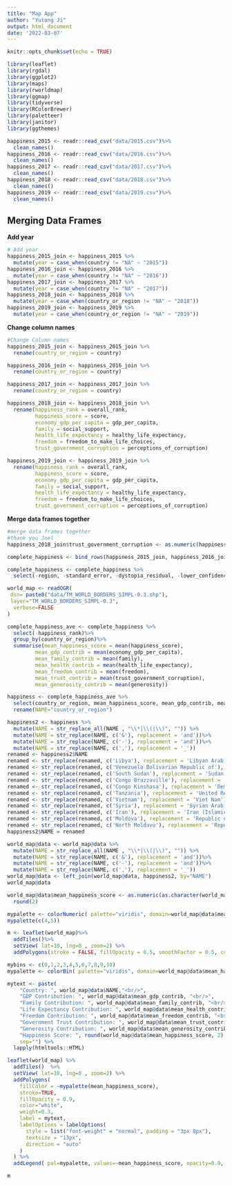 ```yaml
---
title: "Map App"
author: "Yutong Ji" 
output: html_document
date: '2022-03-07'
---
```


```r
knitr::opts_chunk$set(echo = TRUE)
```

```r
library(leaflet)
library(rgdal)
library(ggplot2)
library(maps)
library(rworldmap)
library(ggmap)
library(tidyverse)
library(RColorBrewer)
library(paletteer)
library(janitor)
library(ggthemes)
```

```r
happiness_2015 <- readr::read_csv("data/2015.csv")%>% 
  clean_names()
happiness_2016 <- readr::read_csv("data/2016.csv")%>% 
  clean_names()
happiness_2017 <- readr::read_csv("data/2017.csv")%>% 
  clean_names()
happiness_2018 <- readr::read_csv("data/2018.csv")%>% 
  clean_names()
happiness_2019 <- readr::read_csv("data/2019.csv")%>% 
  clean_names()
```
## Merging Data Frames
**Add year**
```r
# Add year
happiness_2015_join <- happiness_2015 %>% 
  mutate(year = case_when(country != "NA" ~ "2015"))
happiness_2016_join <- happiness_2016 %>% 
  mutate(year = case_when(country != "NA" ~ "2016"))
happiness_2017_join <- happiness_2017 %>% 
  mutate(year = case_when(country != "NA" ~ "2017"))
happiness_2018_join <- happiness_2018 %>% 
  mutate(year = case_when(country_or_region != "NA" ~ "2018"))
happiness_2019_join <- happiness_2019 %>% 
  mutate(year = case_when(country_or_region != "NA" ~ "2019"))
```

**Change column names**
```r
#Change Column names
happiness_2015_join <- happiness_2015_join %>% 
  rename(country_or_region = country)

happiness_2016_join <- happiness_2016_join %>% 
  rename(country_or_region = country)

happiness_2017_join <- happiness_2017_join %>% 
  rename(country_or_region = country)

happiness_2018_join <- happiness_2018_join %>% 
  rename(happiness_rank = overall_rank,
         happiness_score = score,
         economy_gdp_per_capita = gdp_per_capita,
         family = social_support,
         health_life_expectancy = healthy_life_expectancy,
         freedom = freedom_to_make_life_choices,
         trust_government_corruption = perceptions_of_corruption)

happiness_2019_join <- happiness_2019_join %>% 
  rename(happiness_rank = overall_rank,
         happiness_score = score,
         economy_gdp_per_capita = gdp_per_capita,
         family = social_support,
         health_life_expectancy = healthy_life_expectancy,
         freedom = freedom_to_make_life_choices,
         trust_government_corruption = perceptions_of_corruption)
```

**Merge data frames together**
```r
#merge data frames together
#thank you Joel
happiness_2018_join$trust_government_corruption <- as.numeric(happiness_2018_join$trust_government_corruption)

complete_happiness <- bind_rows(happiness_2015_join, happiness_2016_join, happiness_2017_join, happiness_2018_join, happiness_2019_join) #bind the data frames

complete_happiness <- complete_happiness %>% 
  select(-region, -standard_error, -dystopia_residual, -lower_confidence_interval, -upper_confidence_interval, -whisker_high, -whisker_low) #remove unwanted columns
```

```r
world_map <- readOGR( 
 dsn= paste0("data/TM_WORLD_BORDERS_SIMPL-0.3.shp"),
 layer="TM_WORLD_BORDERS_SIMPL-0.3",
  verbose=FALSE
)
```

```r
complete_happiness_ave <- complete_happiness %>%
  select(-happiness_rank)%>%
  group_by(country_or_region)%>%
  summarise(mean_happiness_score = mean(happiness_score), 
         mean_gdp_contrib = mean(economy_gdp_per_capita), 
         mean_family_contrib = mean(family), 
         mean_health_contrib = mean(health_life_expectancy), 
         mean_freedom_contrib = mean(freedom), 
         mean_trust_contrib = mean(trust_government_corruption), 
         mean_generosity_contrib = mean(generosity))

```

```r
happiness <- complete_happiness_ave %>%
  select(country_or_region, mean_happiness_score, mean_gdp_contrib, mean_family_contrib, mean_health_contrib, mean_freedom_contrib, mean_trust_contrib, mean_generosity_contrib)%>%
  rename(NAME="country_or_region")
```

```r
happiness2 <- happiness %>%
  mutate(NAME = str_replace_all(NAME , "\\*|\\(|\\)", "")) %>% 
  mutate(NAME = str_replace(NAME, c('&'), replacement = 'and'))%>%
  mutate(NAME = str_replace(NAME, c('-'), replacement = 'and'))%>%
  mutate(NAME = str_replace(NAME, c(','), replacement = '_'))
renamed <- happiness2$NAME
renamed <- str_replace(renamed, c('Libya'), replacement = 'Libyan Arab Jamahiriya')
renamed <- str_replace(renamed, c('Venezuela Bolivarian Republic of'), replacement = 'Venezuela')
renamed <- str_replace(renamed, c('South Sudan'), replacement = 'Sudan')
renamed <- str_replace(renamed, c('Congo Brazzaville'), replacement = 'Congo')
renamed <- str_replace(renamed, c('Congo Kinshasa'), replacement = 'Democratic Republic of the Congo')
renamed <- str_replace(renamed, c('Tanzania'), replacement = 'United Republic of Tanzania')
renamed <- str_replace(renamed, c('Vietnam'), replacement = 'Viet Nam')
renamed <- str_replace(renamed, c('Syria'), replacement = 'Syrian Arab Republic')
renamed <- str_replace(renamed, c('Iran'), replacement = 'Iran (Islamic Republic of)')
renamed <- str_replace(renamed, c('Moldova'), replacement = 'Republic of Moldavo')
renamed <- str_replace(renamed, c('North Moldavo'), replacement = 'Republic of Moldavo')
happiness2$NAME = renamed
```

```r
world_map@data <- world_map@data %>%
  mutate(NAME = str_replace_all(NAME , "\\*|\\(|\\)", "")) %>% 
  mutate(NAME = str_replace(NAME, c('&'), replacement = 'and'))%>%
  mutate(NAME = str_replace(NAME, c('-'), replacement = 'and'))%>%
  mutate(NAME = str_replace(NAME, c(','), replacement = '_'))
world_map@data <- left_join(world_map@data, happiness2, by="NAME")
world_map@data
```

```r
world_map@data$mean_happiness_score <- as.numeric(as.character(world_map@data$mean_happiness_score))%>% 
  round(2)
```

```r
mypalette <- colorNumeric( palette="viridis", domain=world_map@data$mean_happiness_score, na.color="transparent")
mypalette(c(4,5))
```

```r
m <- leaflet(world_map)%>% 
  addTiles()%>% 
  setView( lat=10, lng=0 , zoom=2) %>%
  addPolygons(stroke = FALSE, fillOpacity = 0.5, smoothFactor = 0.5, color = ~colorNumeric("Set3", mean_happiness_score)(mean_happiness_score) )
```

```r
mybins <- c(0,1,2,3,4,5,6,7,8,9,10)
mypalette <- colorBin( palette="viridis", domain=world_map@data$mean_happiness_score, na.color="transparent", bins=mybins)
```

```r
mytext <- paste(
    "Country: ", world_map@data$NAME,"<br/>", 
    "GDP Contribution: ", world_map@data$mean_gdp_contrib, "<br/>", 
    "Family Contribution: ", world_map@data$mean_family_contrib, "<br/>",
    "Life Expectancy Contribution: ", world_map@data$mean_health_contrib, "<br/>",
    "Freedom Contribution: ", world_map@data$mean_freedom_contrib, "<br/>",
    "Government Trust Contribution: ", world_map@data$mean_trust_contrib, "<br/>",
    "Generosity Contribution: ", world_map@data$mean_generosity_contrib, "<br/>",
    "Happiness Score: ", round(world_map@data$mean_happiness_score, 2),
    sep="") %>%
  lapply(htmltools::HTML)
```

```r
leaflet(world_map) %>% 
  addTiles()  %>% 
  setView( lat=10, lng=0 , zoom=2) %>%
  addPolygons( 
    fillColor = ~mypalette(mean_happiness_score), 
    stroke=TRUE, 
    fillOpacity = 0.9, 
    color="white", 
    weight=0.3,
    label = mytext,
    labelOptions = labelOptions( 
      style = list("font-weight" = "normal", padding = "3px 8px"), 
      textsize = "13px", 
      direction = "auto"
    )
  ) %>%
  addLegend( pal=mypalette, values=~mean_happiness_score, opacity=0.9, title = "Happiness Score", position = "bottomleft" )

m  
```